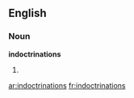 ==English==

===Noun===
''' indoctrinations'''

# {{plural of|[[ indoctrination]]}}

[[ar:indoctrinations]]
[[fr:indoctrinations]]